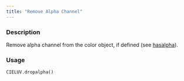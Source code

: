 ```yaml
---
title: "Remove Alpha Channel"
---
```


### Description

Remove alpha channel from the color object, if defined
(see [hasalpha](colorspace.colorlib.CIELUV.hasalpha.qmd)).

### Usage

<pre><code class='language-python'>CIELUV.dropalpha()</code></pre>
